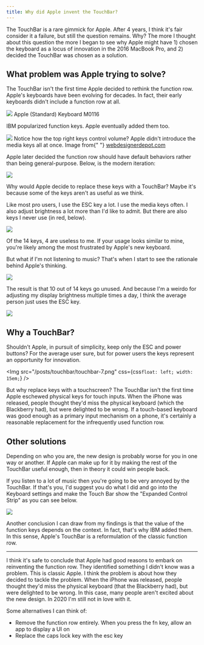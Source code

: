 ```yaml
---
title: Why did Apple invent the TouchBar?
---
```



<MacBookPro2015Keyboard />

The TouchBar is a rare gimmick for Apple. After 4 years, I think it's fair
consider it a failure, but still the question remains. Why? The more I thought
about this question the more I began to see why Apple might have 1) chosen the
keyboard as a locus of innovation in the 2016 MacBook Pro, and 2) decided the
TouchBar was chosen as a solution.

## What problem was Apple trying to solve?

The TouchBar isn't the first time Apple decided to rethink the function row. Apple's
keyboards have been evolving for decades. In fact, their early keyboards didn't
include a function row at all.

<Captioned>
  <Img src="/posts/touchbar/touchbar-1.jpeg" />
  <Caption>Apple (Standard) Keyboard M0116</Caption>
</Captioned>

IBM popularized function keys. Apple eventually added them too.

<Captioned>
  <Img src="/posts/touchbar/touchbar-2.jpeg" />
  <Caption>
    Notice how the top right keys control volume? Apple didn't introduce the
    media keys all at once. Image from{" "}
    <a href="https://webdesignerdepot.com">webdesignerdepot.com</a>
  </Caption>
</Captioned>

Apple later decided the function row should have default behaviors rather
than being general-purpose. Below, is the modern iteration:

![](/posts/touchbar/touchbar-3.jpeg)

Why would Apple decide to replace these keys with a TouchBar? Maybe it's
because some of the keys aren't as useful as we think.

Like most pro users, I use the ESC key a lot. I use the media keys often. I
also adjust brightness a lot more than I'd like to admit. But there are also
keys I never use (in red, below).

![](/posts/touchbar/touchbar-4.jpeg)

Of the 14 keys, 4 are useless to me. If your usage looks similar to mine,
you're likely among the most frustrated by Apple's new keyboard.

But what if I'm not listening to music? That's when I start to see the
rationale behind Apple's thinking.

![](/posts/touchbar/touchbar-5.jpeg)

The result is that 10 out of 14 keys go unused. And because I'm a weirdo for
adjusting my display brightness multiple times a day, I think the average
person just uses the ESC key.

![](/posts/touchbar/touchbar-6.jpeg)

## Why a TouchBar?

Shouldn't Apple, in pursuit of simplicity, keep only the ESC and power
buttons? For the average user sure, but for power users the keys represent
an opportunity for innovation.

<Img
  src="/posts/touchbar/touchbar-7.png"
  css={css`
    float: left;
    width: 15em;
  `}
/>

But why replace keys with a touchscreen? The TouchBar isn't the first time Apple
eschewed physical keys for touch inputs. When the iPhone was released, people thought
they'd miss the physical keyboard (which the Blackberry had), but were delighted
to be wrong. If a touch-based keyboard was good enough as a primary input mechanism
on a phone, it's certainly a reasonable replacement for the infrequently used function
row.

## Other solutions

Depending on who you are, the new design is probably worse for you in one way
or another. If Apple can make up for it by making the rest of the TouchBar
useful enough, then in theory it could win people back.

If you listen to a lot of music then you're going to be very annoyed by the
TouchBar. If that's you, I'd suggest you do what I did and go into the
Keyboard settings and make the Touch Bar show the "Expanded Control Strip" as
you can see below.

![](/posts/touchbar/touchbar-8.jpeg)

Another conclusion I can draw from my findings is that the value of the
function keys depends on the context. In fact, that's why IBM added them. In
this sense, Apple's TouchBar is a reformulation of the classic function row.

---

I think it's safe to conclude that Apple had good reasons to embark on
reinventing the function row. They identified something I didn't know was a
problem. This is classic Apple. I think the problem is about how they decided
to tackle the problem. When the iPhone was released, people thought they'd
miss the physical keyboard (that the Blackberry had), but were delighted to be
wrong. In this case, many people aren't excited about the new design. In 2020
I'm still not in love with it.

Some alternatives I can think of:

- Remove the function row entirely. When you press the fn key, allow an app to display a UI on
- Replace the caps lock key with the esc key
